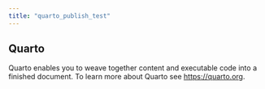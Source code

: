 ```yaml
---
title: "quarto_publish_test"
---
```


## Quarto

Quarto enables you to weave together content and executable code into a finished document. To learn more about Quarto see <https://quarto.org>.
